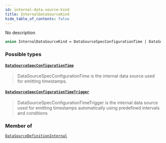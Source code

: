 ```yaml
---
id: internal-data-source-kind
title: InternalDataSourceKind
hide_table_of_contents: false
---
```








No description

```graphql
union InternalDataSourceKind = DataSourceSpecConfigurationTime | DataSourceSpecConfigurationTimeTrigger
```


### Possible types

#### [`DataSourceSpecConfigurationTime`](/testnet/api/graphql/objects/data-source-spec-configuration-time) <Badge class="secondary" text="object"/>
> DataSourceSpecConfigurationTime is the internal data source used for emitting timestamps.
> 

#### [`DataSourceSpecConfigurationTimeTrigger`](/testnet/api/graphql/objects/data-source-spec-configuration-time-trigger) <Badge class="secondary" text="object"/>
> DataSourceSpecConfigurationTimeTrigger is the internal data source used for emitting timestamps automatically using predefined intervals and conditions
> 



### Member of

[`DataSourceDefinitionInternal`](/testnet/api/graphql/objects/data-source-definition-internal)  <Badge class="secondary" text="object"/>



